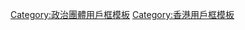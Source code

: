 {{Userbox
|id=中共<br>教育
|id-c = white
|id-fc = blue
|info = 這個用户支持'''[[中国共产党|共產黨]]'''在[[香港]]進行'''[[德育及國民教育科|國民教育]] '''。
|info-c = yellow
|border-c= blue
|border-s = 1
|usercategory=支持共黨在香港進行國民教育的維基人
}}<noinclude>
[[Category:政治團體用戶框模板]]
[[Category:香港用戶框模板]]
</noinclude>